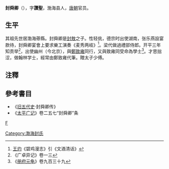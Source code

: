 '''封舜卿'''（{{bd|？||？||}}），字'''讚聖'''，渤海县人，[[唐朝|唐朝]]官员。

== 生平 ==
其祖先世居渤海蓚縣。封舜卿是[[封敖|封敖]]之子。性轻佻，德宗时出使湖南，张乐燕設宴款待，封舜卿宴會上要求樂工演奏《麦秀两岐》<ref>[[王灼_(宋朝)|王灼]]《碧鸡漫志》引《文酒清话》</ref>。梁代做過禮部侍郎。开平三年知贡举<ref>《广卓异记》卷一三</ref>，出使幽州（今北京），與[[鄭致雍|鄭致雍]]同行，又與致雍同受命為學士<ref>《[[册府元龟|册府元龟]]》卷九百三十九</ref>。才思拙涩，做翰林学士，經常由鄭致雍代筆。贈太子少傅。

== 注釋 ==
{{reflist}}

== 參考書目 ==
*《[[旧五代史|旧五代史]]·封舜卿传》
*《[[太平广记|太平广记]]》卷二五七“封舜卿”条

[[category:五代十國政治人物|F]]
[[Category:渤海封氏|Category:渤海封氏]]